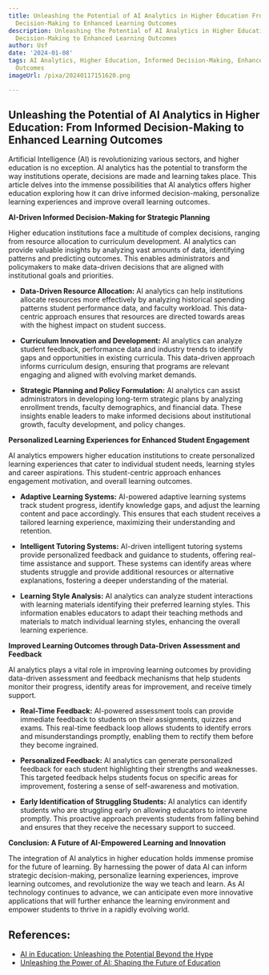```yaml
---
title: Unleashing the Potential of AI Analytics in Higher Education From Informed
  Decision-Making to Enhanced Learning Outcomes
description: Unleashing the Potential of AI Analytics in Higher Education From Informed
  Decision-Making to Enhanced Learning Outcomes
author: Usf
date: '2024-01-08'
tags: AI Analytics, Higher Education, Informed Decision-Making, Enhanced Learning
  Outcomes
imageUrl: /pixa/20240117151620.png

---
```

## Unleashing the Potential of AI Analytics in Higher Education: From Informed Decision-Making to Enhanced Learning Outcomes

Artificial Intelligence (AI) is revolutionizing various sectors, and higher education is no exception. AI analytics has the potential to transform the way institutions operate, decisions are made and learning takes place. This article delves into the immense possibilities that AI analytics offers higher education exploring  how it can drive informed decision-making,  personalize learning  experiences and improve overall learning outcomes.

**AI-Driven  Informed  Decision-Making for Strategic Planning**

Higher  education institutions face a multitude of complex decisions, ranging from resource allocation  to  curriculum development. AI analytics can provide valuable insights by analyzing vast amounts of data, identifying  patterns and  predicting outcomes. This enables administrators and policymakers to make data-driven decisions that are aligned with institutional goals and priorities.

* **Data-Driven  Resource Allocation:** AI analytics can help institutions allocate resources  more effectively by analyzing historical spending patterns student performance data, and faculty workload. This data-centric approach ensures that resources  are directed towards areas with the highest impact on student success.

* **Curriculum Innovation and Development:** AI  analytics can analyze student feedback, performance data and industry trends to identify gaps and opportunities in existing curricula. This data-driven  approach informs curriculum design, ensuring that programs are relevant engaging and aligned with evolving market demands.

* **Strategic  Planning and Policy Formulation:** AI analytics can assist administrators in developing  long-term strategic plans by analyzing enrollment trends, faculty demographics, and financial data. These insights enable leaders to make informed decisions about institutional growth, faculty development, and policy changes.

**Personalized Learning Experiences for Enhanced Student Engagement**

AI analytics empowers higher education institutions to create personalized learning experiences that cater to individual student needs, learning  styles and career aspirations. This  student-centric approach enhances engagement motivation, and overall learning outcomes.

* **Adaptive  Learning Systems:** AI-powered  adaptive learning systems  track student progress,  identify knowledge gaps, and adjust the learning content and pace accordingly. This ensures that each student receives a tailored learning experience, maximizing their understanding and  retention.

* **Intelligent Tutoring Systems:** AI-driven intelligent tutoring systems provide personalized feedback and guidance to students, offering  real-time assistance and support. These systems  can identify areas  where students struggle and provide additional resources or alternative explanations, fostering a  deeper understanding of the material.

* **Learning  Style Analysis:** AI analytics  can analyze student interactions with learning materials  identifying their preferred learning styles. This information enables educators to adapt their teaching  methods and materials to match individual learning styles, enhancing the overall learning  experience.

**Improved Learning Outcomes through Data-Driven Assessment and Feedback**

AI  analytics  plays a vital role in improving learning outcomes by providing data-driven  assessment and feedback mechanisms that help students monitor their progress, identify  areas for improvement, and receive timely  support.

* **Real-Time Feedback:** AI-powered assessment tools can provide immediate feedback  to  students on their assignments, quizzes and  exams. This real-time feedback  loop allows  students to identify errors and misunderstandings promptly, enabling them  to rectify them before they become ingrained.

* **Personalized Feedback:** AI analytics can generate personalized feedback for each student highlighting their strengths and  weaknesses. This targeted feedback helps students focus on specific areas  for improvement,  fostering a sense  of  self-awareness and motivation.

* **Early Identification of Struggling  Students:**  AI  analytics can identify students  who are struggling early on allowing educators to intervene promptly. This proactive approach  prevents students from falling  behind and ensures that they receive the necessary  support to succeed.

**Conclusion:  A Future of AI-Empowered Learning and Innovation**

The integration of AI analytics in higher education holds immense  promise  for the future  of learning. By harnessing the power of data AI can inform strategic decision-making, personalize learning experiences, improve learning outcomes, and revolutionize the way we teach and learn. As AI  technology continues  to advance, we can anticipate even more innovative applications that will further enhance the learning environment and empower students to thrive in a rapidly evolving world.

## References:
- [AI in Education: Unleashing the Potential Beyond the Hype](https://teachflow.ai/ai-in-education-unleashing-the-potential-beyond-the-hype/)
- [Unleashing the Power of AI: Shaping the Future of Education](https://www.21kschool.world/us/blog/shaping-the-future-of-education/)
